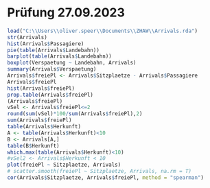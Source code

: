 # Prüfung 27.09.2023 {.unnumbered}
```r
load("C:\\Users\\oliver.speer\\Documents\\ZHAW\\Arrivals.rda")
str(Arrivals)
hist(Arrivals$Passagiere)
pie(table(Arrivals$Landebahn))
barplot(table(Arrivals$Landebahn))
boxplot(Verspaetung ~ Landebahn, Arrivals)
summary(Arrivals$Verspaetung)
Arrivals$freiePl <- Arrivals$Sitzplaetze - Arrivals$Passagiere
Arrivals$freiePl
hist(Arrivals$freiePl)
prop.table(Arrivals$freiePl)
(Arrivals$freiePl)
vSel <- Arrivals$freiePl<=2
round(sum(vSel)*100/sum(Arrivals$freiePl),2)
sum(Arrivals$freiePl)
table(Arrivals$Herkunft)
A <- table(Arrivals$Herkunft)<10
B <- Arrivals[A,]
table(B$Herkunft)
which.max(table(Arrivals$Herkunft)<10)
#vSel2 <- Arrivals$Herkunft < 10
plot(freiePl ~ Sitzplaetze, Arrivals)
# scatter.smooth(freiePl ~ Sitzplaetze, Arrivals, na.rm = T)
cor(Arrivals$Sitzplaetze, Arrivals$freiePl, method = "spearman")
```

